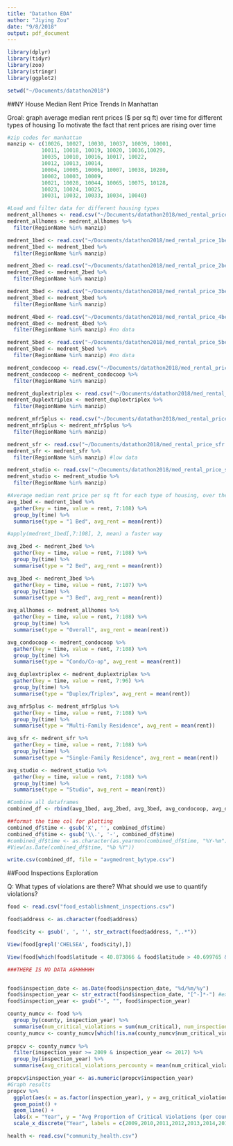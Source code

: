 ```yaml
---
title: "Datathon EDA"
author: "Jiying Zou"
date: "9/8/2018"
output: pdf_document
---
```


```r
library(dplyr)
library(tidyr)
library(zoo)
library(stringr)
library(ggplot2)

setwd("~/Documents/datathon2018")
```

##NY House Median Rent Price Trends 
In Manhattan

Groal: graph average median rent prices ($ per sq ft) over time for different types of housing
To motivate the fact that rent prices are rising over time 

```r
#zip codes for manhattan
manzip <- c(10026, 10027, 10030, 10037, 10039, 10001,
           10011, 10018, 10019, 10020, 10036,10029,
           10035, 10010, 10016, 10017, 10022,
           10012, 10013, 10014,
           10004, 10005, 10006, 10007, 10038, 10280,
           10002, 10003, 10009,
           10021, 10028, 10044, 10065, 10075, 10128,
           10023, 10024, 10025,
           10031, 10032, 10033, 10034, 10040)
```

```r
#Load and filter data for different housing types
medrent_allhomes <- read.csv("~/Documents/datathon2018/med_rental_price_allhomes.csv")
medrent_allhomes <- medrent_allhomes %>%
  filter(RegionName %in% manzip)

medrent_1bed <- read.csv("~/Documents/datathon2018/med_rental_price_1bed.csv")
medrent_1bed <- medrent_1bed %>%
  filter(RegionName %in% manzip)

medrent_2bed <- read.csv("~/Documents/datathon2018/med_rental_price_2bed.csv")
medrent_2bed <- medrent_2bed %>%
  filter(RegionName %in% manzip)

medrent_3bed <- read.csv("~/Documents/datathon2018/med_rental_price_3bed.csv")
medrent_3bed <- medrent_3bed %>%
  filter(RegionName %in% manzip)

medrent_4bed <- read.csv("~/Documents/datathon2018/med_rental_price_4bed.csv")
medrent_4bed <- medrent_4bed %>%
  filter(RegionName %in% manzip) #no data

medrent_5bed <- read.csv("~/Documents/datathon2018/med_rental_price_5bed.csv")
medrent_5bed <- medrent_5bed %>%
  filter(RegionName %in% manzip) #no data

medrent_condocoop <- read.csv("~/Documents/datathon2018/med_rental_price_condo_coop.csv")
medrent_condocoop <- medrent_condocoop %>%
  filter(RegionName %in% manzip)

medrent_duplextriplex <- read.csv("~/Documents/datathon2018/med_rental_price_duplextriplex.csv")
medrent_duplextriplex <- medrent_duplextriplex %>%
  filter(RegionName %in% manzip)

medrent_mfr5plus <- read.csv("~/Documents/datathon2018/med_rental_price_mfr5plus.csv")
medrent_mfr5plus <- medrent_mfr5plus %>%
  filter(RegionName %in% manzip)

medrent_sfr <- read.csv("~/Documents/datathon2018/med_rental_price_sfr.csv")
medrent_sfr <- medrent_sfr %>%
  filter(RegionName %in% manzip) #low data

medrent_studio <- read.csv("~/Documents/datathon2018/med_rental_price_studio.csv")
medrent_studio <- medrent_studio %>%
  filter(RegionName %in% manzip)
```

```r
#Average median rent price per sq ft for each type of housing, over the years
avg_1bed <- medrent_1bed %>%
  gather(key = time, value = rent, 7:108) %>%
  group_by(time) %>%
  summarise(type = "1 Bed", avg_rent = mean(rent))

#apply(medrent_1bed[,7:108], 2, mean) a faster way

avg_2bed <- medrent_2bed %>%
  gather(key = time, value = rent, 7:108) %>%
  group_by(time) %>%
  summarise(type = "2 Bed", avg_rent = mean(rent))

avg_3bed <- medrent_3bed %>%
  gather(key = time, value = rent, 7:107) %>%
  group_by(time) %>%
  summarise(type = "3 Bed", avg_rent = mean(rent))

avg_allhomes <- medrent_allhomes %>%
  gather(key = time, value = rent, 7:108) %>%
  group_by(time) %>%
  summarise(type = "Overall", avg_rent = mean(rent))

avg_condocoop <- medrent_condocoop %>%
  gather(key = time, value = rent, 7:108) %>%
  group_by(time) %>%
  summarise(type = "Condo/Co-op", avg_rent = mean(rent))

avg_duplextriplex <- medrent_duplextriplex %>%
  gather(key = time, value = rent, 7:96) %>%
  group_by(time) %>%
  summarise(type = "Duplex/Triplex", avg_rent = mean(rent))

avg_mfr5plus <- medrent_mfr5plus %>%
  gather(key = time, value = rent, 7:108) %>%
  group_by(time) %>%
  summarise(type = "Multi-Family Residence", avg_rent = mean(rent))

avg_sfr <- medrent_sfr %>%
  gather(key = time, value = rent, 7:108) %>%
  group_by(time) %>%
  summarise(type = "Single-Family Residence", avg_rent = mean(rent))

avg_studio <- medrent_studio %>%
  gather(key = time, value = rent, 7:108) %>%
  group_by(time) %>%
  summarise(type = "Studio", avg_rent = mean(rent))

#Combine all dataframes
combined_df <- rbind(avg_1bed, avg_2bed, avg_3bed, avg_condocoop, avg_duplextriplex, avg_mfr5plus, avg_sfr, avg_studio, avg_allhomes)

##format the time col for plotting
combined_df$time <- gsub('X', '', combined_df$time)
combined_df$time <- gsub('\\.', '-', combined_df$time)
#combined_df$time <- as.character(as.yearmon(combined_df$time, "%Y-%m"))
#View(as.Date(combined_df$time, "%b %Y"))

write.csv(combined_df, file = "avgmedrent_bytype.csv")
```

##Food Inspections Exploration

Q: What types of violations are there? What should we use to quantify violations?

```r
food <- read.csv("food_establishment_inspections.csv")

food$address <- as.character(food$address)

food$city <- gsub(', ', '', str_extract(food$address, ",.*"))

View(food[grepl('CHELSEA', food$city),])

View(food[which(food$latitude < 40.873866 & food$latitude > 40.699765 & food$longitude > -74.042363 & food$longitude < -73.909763),])

###THERE IS NO DATA AGHHHHHH


food$inspection_date <- as.Date(food$inspection_date, "%d/%m/%y")
food$inspection_year <- str_extract(food$inspection_date, "[^-]*-") #extract year
food$inspection_year <- gsub("-", "", food$inspection_year)

county_numcv <- food %>%
  group_by(county, inspection_year) %>%
  summarise(num_critical_violations = sum(num_critical), num_inspections = n())
county_numcv <- county_numcv[which(!is.na(county_numcv$num_critical_violations)),]
  
propcv <- county_numcv %>%
  filter(inspection_year >= 2009 & inspection_year <= 2017) %>%
  group_by(inspection_year) %>%
  summarise(avg_critical_violations_percounty = mean(num_critical_violations/num_inspections), num_counties_sampled = n())

propcv$inspection_year <- as.numeric(propcv$inspection_year)
#Graph results
propcv %>%
  ggplot(aes(x = as.factor(inspection_year), y = avg_critical_violations_percounty)) +
  geom_point() +
  geom_line() +
  labs(x = "Year", y = "Avg Proportion of Critical Violations (per county)", title = "NY Critical Violations Increasing Over Time") + theme(plot.title = element_text(hjust = 0.5)) +#+ scale_x_discrete(breaks = scales::pretty_breaks(n=8))
  scale_x_discrete("Year", labels = c(2009,2010,2011,2012,2013,2014,2015,2016,2017,2018))
```



```r
health <- read.csv("community_health.csv")
```